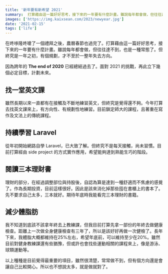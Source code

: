 ```yaml
---
title: '新年要有新希望 2021'
summary:  打算藉由這一篇好好思考，接下來的一年要有什麼計畫。雖說每年都會做，但往往達不到，也是一種常態了。但終究是一年之初，有個規劃，才不至於一整年失去方向。
images: ['https://img.kaixsean.com/2023/newyear.jpg']
date: '2021-02-15'
tags: ['life']
---
```

在咚哆隆咚嗆了一個禮拜之後，農曆春節也過完了。打算藉由這一篇好好思考，接下來的一年要有什麼計畫。雖說每年都會做，但往往達不到，也是一種常態了。但終究是一年之初，有個規劃，才不至於一整年失去方向。

因為跨年的 **The end of 2020** 已經總結過去了。面對 2021 的挑戰，再此立下幾個必定目標，計劃未來。

## 找一堂英文課
雖然長期以來一直都有在接觸及不斷地練習英文，但終究是覺得還不夠。今年打算去找英文課來上，有方向性、有規劃性地練習。目前鎖定師大的課程，且著重在寫作及文法上的傳統課程。

## 持續學習 Laravel 
從年初開始網路自學 Laravel，已大致了解。但終究不是每天接觸，尚未習慣。目前打算經由 side project 的方式實作應用，希望能夠達到熟能生巧的階段。

## 閱讀三本理財書
理財的部分，在經過調整部位與持股後，自認為算是達到一種舒適而不焦慮的感覺了。作為長期投資，目前這樣很好。因此是該來消化掉那些囤在書櫃上的書本了。先不要求自己太多，三本就好。期待年底時我能看完三本理財的書籍。

## 減少體脂肪
我不知道到底該不該拿年終去上教練課，但我目前打算先拿一部份的年終去做健康檢查。距離上一次做全身健康檢查有三年了，所以是該好好再做一次健檢了。長年下來，我體脂大概都維持在25%左右，希望年底前，可以維持至少在20%。雖然目前對健身教練課還有些猶豫，但或許也會找些運動相關的課程來上，像是游泳、球類運動等。

以上種種是目前覺得最重要的項目，雖然很清楚，常常做不到，但有個方向還是會讓自己比較開心。所以也不想說太多，就是做就對了。